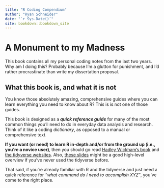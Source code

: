 ```yaml
--- 
title: "R Coding Compendium"
author: "Ryan Schneider"
date: "`r Sys.Date()`"
site: bookdown::bookdown_site
---
```


# A Monument to my Madness

This book contains all my personal coding notes from the last two years. Why am I doing this? Probably because I'm a glutton for punishment, and I'd rather procrastinate than write my dissertation proposal.

## What this book is, and what it is not

You know those absolutely amazing, comprehensive guides where you can learn everything you need to know about R? This is is not one of those guides.

This book is designed as a ***quick reference guide*** for many of the most common things you'll need to do in everyday data analysis and research. Think of it like a coding *dictionary*, as opposed to a manual or comprehensive text. 

**If you want (or need) to learn R in-depth and/or from the ground up (i.e., you're a novice user)**, then you should go read [Hadley Wickham's book](https://r4ds.had.co.nz/) and [the tidyverse websites](https://www.tidyverse.org/packages/). Also, [these slides](https://oliviergimenez.github.io/intro_tidyverse/#1) might be a good high-level overview if you've never used the tidyverse before. 

That said, if you're already familiar with R and the tidyverse and just need a quick reference for *"what command do I need to accomplish XYZ"*, you've come to the right place.

